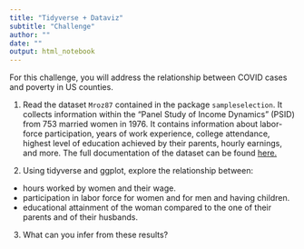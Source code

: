 ```yaml
---
title: "Tidyverse + Dataviz"
subtitle: "Challenge"
author: ""
date: ""
output: html_notebook
---
```


For this challenge, you will address the relationship between COVID cases and poverty in US counties. 

1. Read the dataset `Mroz87` contained in the package `sampleselection`. It collects information within the  "Panel Study of Income Dynamics" (PSID) from 753 married women in 1976. It contains information about labor-force participation, years of work experience, college attendance, highest level of education achieved by their parents, hourly earnings, and more. The full documentation of the dataset can be found [here.](https://vincentarelbundock.github.io/Rdatasets/doc/sampleSelection/Mroz87.html) 

2. Using tidyverse and ggplot, explore the relationship between:
  - hours worked by women and their wage. 
  - participation in labor force for women and for men and having children. 
  - educational attainment of the woman compared to the one of their parents and of their husbands.
  
3. What can you infer from these results?